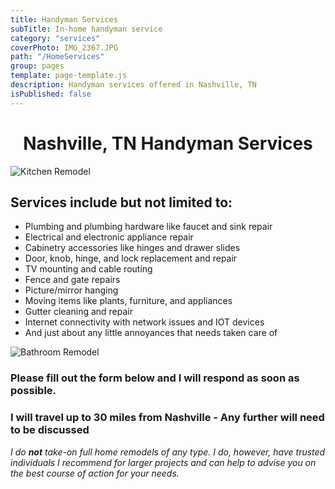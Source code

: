 ```yaml
---
title: Handyman Services
subTitle: In-home handyman service
category: "services"
coverPhoto: IMG_2367.JPG
path: "/HomeServices"
group: pages
template: page-template.js
description: Handyman services offered in Nashville, TN
isPublished: false
---
```


<center>

# Nashville, TN Handyman Services

</center>

![Kitchen Remodel](IMG_2367.JPG)

## Services include but not limited to:

- Plumbing and plumbing hardware like faucet and sink repair
- Electrical and electronic appliance repair
- Cabinetry accessories like hinges and drawer slides
- Door, knob, hinge, and lock replacement and repair
- TV mounting and cable routing
- Fence and gate repairs
- Picture/mirror hanging
- Moving items like plants, furniture, and appliances
- Gutter cleaning and repair
- Internet connectivity with network issues and IOT devices
- And just about any little annoyances that needs taken care of

![Bathroom Remodel](IMG_3387.JPG)

### Please fill out the form below and I will respond as soon as possible.

<HomeRequestForm />

### I will travel up to 30 miles from Nashville - Any further will need to be discussed

*I do* ***not*** *take-on full home remodels of any type. I do, however, have trusted individuals I recommend for larger projects and can help to advise you on the best course of action for your needs.*

